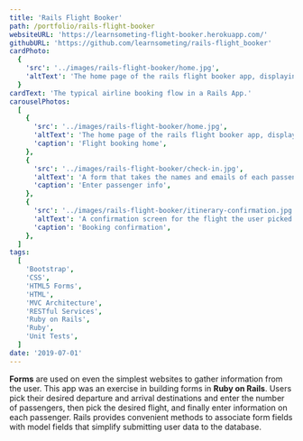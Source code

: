 ```yaml
---
title: 'Rails Flight Booker'
path: /portfolio/rails-flight-booker
websiteURL: 'https://learnsometing-flight-booker.herokuapp.com/'
githubURL: 'https://github.com/learnsometing/rails-flight_booker'
cardPhoto:
  {
    'src': '../images/rails-flight-booker/home.jpg',
    'altText': 'The home page of the rails flight booker app, displaying a menu with flight choices.',
  }
cardText: 'The typical airline booking flow in a Rails App.'
carouselPhotos:
  [
    {
      'src': '../images/rails-flight-booker/home.jpg',
      'altText': 'The home page of the rails flight booker app, displaying a menu with flight choices.',
      'caption': 'Flight booking home',
    },
    {
      'src': '../images/rails-flight-booker/check-in.jpg',
      'altText': 'A form that takes the names and emails of each passenger.',
      'caption': 'Enter passenger info',
    },
    {
      'src': '../images/rails-flight-booker/itinerary-confirmation.jpg',
      'altText': 'A confirmation screen for the flight the user picked.',
      'caption': 'Booking confirmation',
    },
  ]
tags:
  [
    'Bootstrap',
    'CSS',
    'HTML5 Forms',
    'HTML',
    'MVC Architecture',
    'RESTful Services',
    'Ruby on Rails',
    'Ruby',
    'Unit Tests',
  ]
date: '2019-07-01'
---
```


<Grid item>
  <DescriptionParagraph variant={'body1'} gutterBottom>
    <strong>Forms</strong> are used on even the simplest websites to gather information from the user.
    This app was an exercise in building forms in <strong>Ruby on Rails</strong>. 
  </DescriptionParagraph>
</Grid>
<Grid item>
  <DescriptionParagraph variant={'body1'} gutterBottom>
    Users pick their
    desired departure and arrival destinations and enter the number of passengers,
    then pick the desired flight, and finally enter information on each passenger.
    Rails provides convenient methods to associate form fields with model fields
    that simplify submitting user data to the database.
  </DescriptionParagraph>
</Grid>

